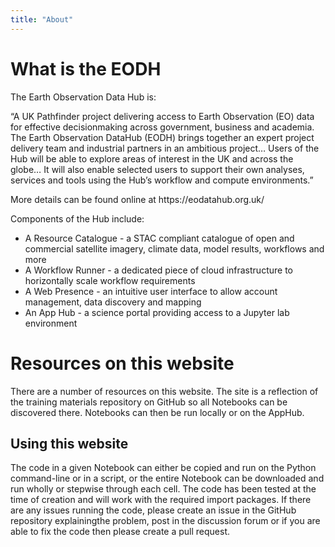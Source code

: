 ```yaml
---
title: "About"
---
```


# What is the EODH
The Earth Observation Data Hub is:

“A UK Pathfinder project delivering access to Earth Observation (EO) data for effective decisionmaking across government, business and academia. The Earth Observation DataHub (EODH) brings together an expert project delivery team and industrial partners in an ambitious project… Users of the Hub will be able to explore areas of interest in the UK and across the globe… It will also enable selected users to support their own analyses, services and tools using the Hub’s workflow and compute environments.”

More details can be found online at https://eodatahub.org.uk/

Components of the Hub include: 

* A Resource Catalogue - a STAC compliant catalogue of open and commercial satellite imagery, climate data, model results, workflows and more 
* A Workflow Runner - a dedicated piece of cloud infrastructure to horizontally scale workflow requirements 
* A Web Presence - an intuitive user interface to allow account management, data discovery and mapping 
* An App Hub - a science portal providing access to a Jupyter lab environment

# Resources on this website
There are a number of resources on this website. The site is a reflection of the training materials repository on GitHub so all Notebooks can be discovered there. Notebooks can then be run locally or on the AppHub. 

## Using this website
The code in a given Notebook can either be copied and run on the Python command-line or in a script, or the entire Notebook can be downloaded and run wholly or stepwise through each cell. The code has been tested at the time of creation and will work with the required import packages. If there are any issues running the code, please create an issue in the GitHub repository explainingthe problem, post in the discussion forum or if you are able to fix the code then please create a pull request. 